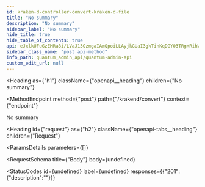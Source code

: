 ```yaml
---
id: kraken-d-controller-convert-kraken-d-file
title: "No summary"
description: "No summary"
sidebar_label: "No summary"
hide_title: true
hide_table_of_contents: true
api: eJxlkUFuGzEMRa8i/LVaJ13OzmgaIAmQpoiLLAyjkGUaI3gkTinKqDGY03TRg+RihWbcok5XkkiRj/9zAPckTgOnux0aPIg7ULr5yEmFu47km+d0JNFz4jZ0BIveiYukJBnNemMhlHtOmTKaAR+uruuxo+wl9LU1GmAc7ZvQI5tcYnRygkUkbblO0HPWiaAtGiwOE3e3OI8Bi0xy/AvO5IsEPT37luKMd95Tzu+UD5TqO08pNNiSExLY8+WWJTpFg/uXFSz01NdPrWqPt5N+SipkPEdTopkam/uXlakuGFeUkgbvXn+9/uRJZkh7rmQN2tWeX4pLWqJZ7mJIZvl09x9g2Qdzwz6bPYsRylzEUza8Nxe1sKjS55rr91ew8JzUeUUzVHI1L7pJdnKT6AuTL6DDH8lKP3TRdy4kjBZFupqb/V/j7P9MmjawsWjrjpo1hmHrMn2Vbhxr+HshOc17OToJblvVrzfjP9t9+vy8wjj+Bvfw2kw=
sidebar_class_name: "post api-method"
info_path: quantum_admin_api/quantum-admin-api
custom_edit_url: null
---
```



<Heading
  as={"h1"}
  className={"openapi__heading"}
  children={"No summary"}
>
</Heading>

<MethodEndpoint
  method={"post"}
  path={"/krakend/convert"}
  context={"endpoint"}
>
  
</MethodEndpoint>



No summary

<Heading
  id={"request"}
  as={"h2"}
  className={"openapi-tabs__heading"}
  children={"Request"}
>
</Heading>

<ParamsDetails
  parameters={[]}
>
  
</ParamsDetails>

<RequestSchema
  title={"Body"}
  body={undefined}
>
  
</RequestSchema>

<StatusCodes
  id={undefined}
  label={undefined}
  responses={{"201":{"description":""}}}
>
  
</StatusCodes>

